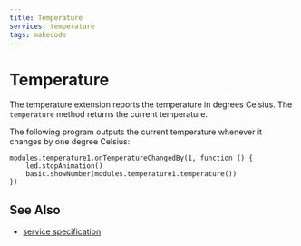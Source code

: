 ```yaml
---
title: Temperature
services: temperature
tags: makecode
---
```


# Temperature

The temperature extension reports the temperature in degrees Celsius.
The `temperature` method returns the current temperature.

The following program outputs the current temperature whenever it changes by
one degree Celsius:

```blocks
modules.temperature1.onTemperatureChangedBy(1, function () {
    led.stopAnimation()
    basic.showNumber(modules.temperature1.temperature())
})
```

## See Also

-   [service specification](/services/temperature1/)
